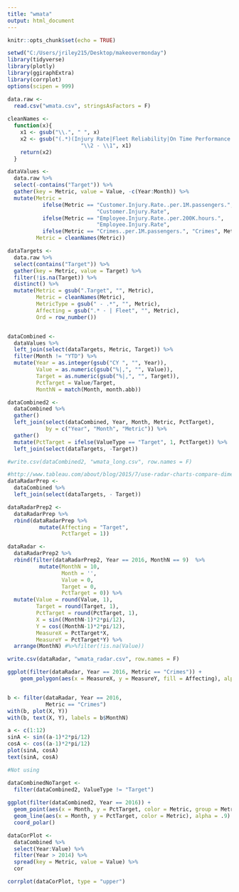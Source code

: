 ---
title: "wmata"
output: html_document
---

```{r setup, include=FALSE}
knitr::opts_chunk$set(echo = TRUE)
```

```{r}
setwd("C:/Users/jriley215/Desktop/makeovermonday")
library(tidyverse)
library(plotly)
library(ggiraphExtra)
library(corrplot)
options(scipen = 999)

data.raw <-
  read.csv("wmata.csv", stringsAsFactors = F)
  
cleanNames <-
  function(x){
    x1 <- gsub("\\.", " ", x)
    x2 <- gsub("(.*)(Injury Rate|Fleet Reliability|On Time Performance|Reliability)", 
                       "\\2 - \\1", x1)
    return(x2)
  }

dataValues <-
  data.raw %>% 
  select(-contains("Target")) %>% 
  gather(key = Metric, value = Value, -c(Year:Month)) %>% 
  mutate(Metric = 
           ifelse(Metric == "Customer.Injury.Rate..per.1M.passengers.", 
                            "Customer.Injury.Rate", 
           ifelse(Metric == "Employee.Injury.Rate..per.200K.hours.", 
                            "Employee.Injury.Rate",
           ifelse(Metric == "Crimes..per.1M.passengers.", "Crimes", Metric))),
         Metric = cleanNames(Metric))

dataTargets <-
  data.raw %>% 
  select(contains("Target")) %>% 
  gather(key = Metric, value = Target) %>% 
  filter(!is.na(Target)) %>% 
  distinct() %>% 
  mutate(Metric = gsub(".Target", "", Metric),
         Metric = cleanNames(Metric),
         MetricType = gsub(" - .*", "", Metric),
         Affecting = gsub(".* - | Fleet", "", Metric),
         Ord = row_number())


dataCombined <-
  dataValues %>% 
  left_join(select(dataTargets, Metric, Target)) %>% 
  filter(Month != "YTD") %>% 
  mutate(Year = as.integer(gsub("CY ", "", Year)),
         Value = as.numeric(gsub("%|,", "", Value)),
         Target = as.numeric(gsub("%|,", "", Target)),
         PctTarget = Value/Target,
         MonthN = match(Month, month.abb))

dataCombined2 <-
  dataCombined %>%
  gather()
  left_join(select(dataCombined, Year, Month, Metric, PctTarget),
            by = c("Year", "Month", "Metric")) %>% 
  gather()
  mutate(PctTarget = ifelse(ValueType == "Target", 1, PctTarget)) %>% 
  left_join(select(dataTargets, -Target))

#write.csv(dataCombined2, "wmata_long.csv", row.names = F)

#http://www.tableau.com/about/blog/2015/7/use-radar-charts-compare-dimensions-over-several-metrics-41592
dataRadarPrep <-
  dataCombined %>%
  left_join(select(dataTargets, - Target))

dataRadarPrep2 <-
  dataRadarPrep %>%
  rbind(dataRadarPrep %>% 
          mutate(Affecting = "Target",
                 PctTarget = 1)) 

dataRadar <-
  dataRadarPrep2 %>% 
  rbind(filter(dataRadarPrep2, Year == 2016, MonthN == 9)  %>% 
          mutate(MonthN = 10,
                 Month = '',
                 Value = 0,
                 Target = 0,
                 PctTarget = 0)) %>%
  mutate(Value = round(Value, 1),
         Target = round(Target, 1),
         PctTarget = round(PctTarget, 1),
         X = sin((MonthN-1)*2*pi/12),
         Y = cos((MonthN-1)*2*pi/12), 
         MeasureX = PctTarget*X,
         MeasureY = PctTarget*Y) %>% 
  arrange(MonthN) #%>%filter(!is.na(Value))

write.csv(dataRadar, "wmata_radar.csv", row.names = F)

ggplot(filter(dataRadar, Year == 2016, Metric == "Crimes")) +
    geom_polygon(aes(x = MeasureX, y = MeasureY, fill = Affecting), alpha = .5)


b <- filter(dataRadar, Year == 2016, 
            Metric == "Crimes")
with(b, plot(X, Y))
with(b, text(X, Y), labels = b$MonthN)

a <- c(1:12)
sinA <- sin((a-1)*2*pi/12)
cosA <- cos((a-1)*2*pi/12)
plot(sinA, cosA)
text(sinA, cosA)

```

```{r eval = F}
#Not using

dataCombinedNoTarget <-
  filter(dataCombined2, ValueType != "Target")
  
ggplot(filter(dataCombined2, Year == 2016)) +
  geom_point(aes(x = Month, y = PctTarget, color = Metric, group = Metric)) +
  geom_line(aes(x = Month, y = PctTarget, color = Metric), alpha = .9) +
  coord_polar()

dataCorPlot <-
  dataCombined %>% 
  select(Year:Value) %>% 
  filter(Year > 2014) %>% 
  spread(key = Metric, value = Value) %>% 
  cor

corrplot(dataCorPlot, type = "upper")
```